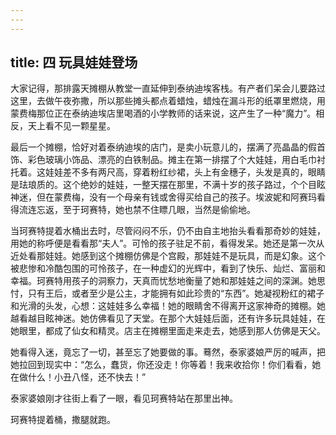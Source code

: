 ```yaml
---
---
---
```

title: 四 玩具娃娃登场
---




大家记得，那排露天摊棚从教堂一直延伸到泰纳迪埃客栈。有产者们呆会儿要路过这里，去做午夜弥撒，所以那些摊头都点着蜡烛，蜡烛在漏斗形的纸罩里燃烧，用蒙费梅那位正在泰纳迪埃店里喝酒的小学教师的话来说，这产生了一种“魔力”。相反，天上看不见一颗星星。

最后一个摊棚，恰好对着泰纳迪埃的店门，是卖小玩意儿的，摆满了亮晶晶的假首饰、彩色玻璃小饰品、漂亮的白铁制品。摊主在第一排摆了个大娃娃，用白毛巾衬托着。这娃娃差不多有两尺高，穿着粉红纱裙，头上有金穗子，头发是真的，眼睛是珐琅质的。这个绝妙的娃娃，一整天摆在那里，不满十岁的孩子路过，个个目眩神迷，但在蒙费梅，没有一个母亲有钱或舍得买给自己的孩子。埃波妮和阿赛玛看得流连忘返，至于珂赛特，她也禁不住瞟几眼，当然是偷偷地。

当珂赛特提着水桶出去时，尽管闷闷不乐，仍不由自主地抬头看看那奇妙的娃娃，用她的称呼便是看看那“夫人”。可怜的孩子驻足不前，看得发呆。她还是第一次从近处看那娃娃。她感到这个摊棚仿佛是个宫殿，那娃娃不是玩具，而是幻象。这个被悲惨和冷酷包围的可怜孩子，在一种虚幻的光辉中，看到了快乐、灿烂、富丽和幸福。珂赛特用孩子的洞察力，天真而忧愁地衡量了她和那娃娃之间的深渊。她思忖，只有王后，或者至少是公主，才能拥有如此珍贵的“东西”。她凝视粉红的裙子和光滑的头发，心想：这娃娃多么幸福！她的眼睛舍不得离开这家神奇的摊棚。她越看越目眩神迷。她仿佛看见了天堂。在那个大娃娃后面，还有许多玩具娃娃，在她眼里，都成了仙女和精灵。店主在摊棚里面走来走去，她感到那人仿佛是天父。

她看得入迷，竟忘了一切，甚至忘了她要做的事。蓦然，泰家婆娘严厉的喊声，把她拉回到现实中：“怎么，蠢货，你还没走！你等着！我来收拾你！你们看看，她在做什么！小丑八怪，还不快去！”

泰家婆娘刚才往街上看了一眼，看见珂赛特站在那里出神。

珂赛特提着桶，撒腿就跑。
